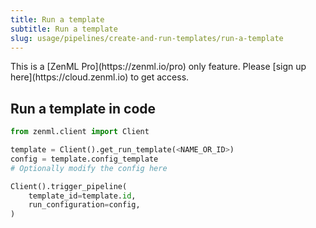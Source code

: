 ---
title: Run a template
subtitle: Run a template
slug: usage/pipelines/create-and-run-templates/run-a-template
---


<Note>
    This is a [ZenML Pro](https://zenml.io/pro) only feature. Please [sign up
    here](https://cloud.zenml.io) to get access.
</Note>

## Run a template in code

```py
from zenml.client import Client

template = Client().get_run_template(<NAME_OR_ID>)
config = template.config_template
# Optionally modify the config here

Client().trigger_pipeline(
    template_id=template.id,
    run_configuration=config,
)
```
